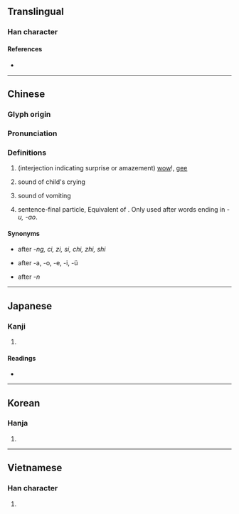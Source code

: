 {{character info/new}}
==Translingual==

===Han character===
{{Han char|rn=30|rad=口|as=06|sn=9|four=64014|canj=RGG|ids=⿰口圭}}

====References====
* {{Han ref|kx=0189.050|dkj=03593|dj=0408.110|hdz=10611.050|uh=54C7|ud=21703|bh=AB7A|bd=43898}}

----

==Chinese==
{{zh-forms}}

===Glyph origin===
{{Han etym}}

===Pronunciation===
{{zh-pron
|m=wa
|c=waa1
|h=pfs=ôa
|md=
|mn=ml:oa
|mn_note=neutral tone
|w=
|mc=y
|oc=y
|cat=intj,n,part
}}

===Definitions===
{{zh-hanzi}}

# (interjection indicating surprise or amazement) [[wow]]!, [[gee]]
#: {{zh-x|哇！你 的 樣子 太 酷 了！|Wow! You look terrific!}}
# {{lb|zh|onomatopoeia}} sound of child's crying
# {{lb|zh|onomatopoeia}} sound of vomiting
#: {{zh-x|其 兄 自 外 至，曰：『是 鶃鶃 之 肉 也。』出 而 哇 之。|Just then his brother came into the house, and said, "It is the flesh of that cackling thing," upon which he went out and vomited it.|ref=Mengzi}}
# sentence-final particle, Equivalent of {{zh-l|啊|tr=a}}. Only used after words ending in ''-u, -ao''.

====Synonyms====
* {{zh-l|啊}} after ''-ng, ci, zi, si, chi, zhi, shi''
* {{zh-l|呀}} after -a, -o, -e, -i, -ü
* {{zh-l|哪}} after ''-n''

----

==Japanese==

===Kanji===
{{ja-kanji|grade=|rs=口06}}

# {{defn|lang=ja|sort=口06}}

====Readings====
* {{ja-readings|on=[[あい]] (ai), [[え]] (e), [[わ]] (wa)|kun=[[よこしま]] (yokoshima), [[はく]] (haku), [[むせぶ]] (musebu)}}

----

==Korean==

===Hanja===
{{ko-hanja|hangeul=와|rv=wa|mr=wa}}

# {{defn|lang=ko|sort=口06}}

----

==Vietnamese==

===Han character===
{{vi-hantu|[[oa]], [[oà]]|rs=口06}}

# {{defn|lang=vi|sort=口06}}
